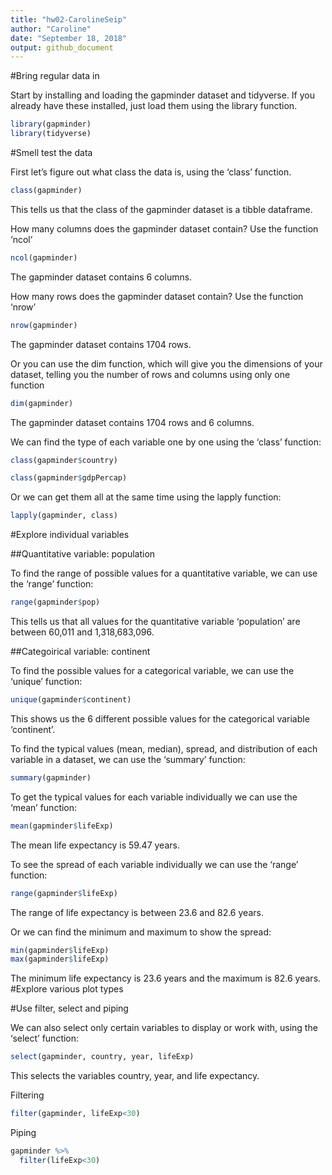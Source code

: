 ```yaml
---
title: "hw02-CarolineSeip"
author: "Caroline"
date: "September 18, 2018"
output: github_document
---
```


#Bring regular data in

Start by installing and loading the gapminder dataset and tidyverse. If you already have these installed, just load them using the library function.
```r
library(gapminder)
library(tidyverse)
```

#Smell test the data

First let's figure out what class the data is, using the 'class' function.
```r
class(gapminder)
```
This tells us that the class of the gapminder dataset is a tibble dataframe.

How many columns does the gapminder dataset contain? Use the function 'ncol'
```r
ncol(gapminder)
```
The gapminder dataset contains 6 columns.

How many rows does the gapminder dataset contain? Use the function 'nrow'
```r
nrow(gapminder)
```
The gapminder dataset contains 1704 rows.

Or you can use the dim function, which will give you the dimensions of your dataset, telling you the number of rows and columns using only one function
```r
dim(gapminder)
```
The gapminder dataset contains 1704 rows and 6 columns.

We can find the type of each variable one by one using the 'class' function:
```r
class(gapminder$country)
```
```r
class(gapminder$gdpPercap)
```

Or we can get them all at the same time using the lapply function:
```r
lapply(gapminder, class)
```

#Explore individual variables

##Quantitative variable: population

To find the range of possible values for a quantitative variable, we can use the 'range' function:
```r
range(gapminder$pop)
```
This tells us that all values for the quantitative variable 'population' are between 60,011 and 1,318,683,096.

##Categoirical variable: continent

To find the possible values for a categorical variable, we can use the 'unique' function:
```r
unique(gapminder$continent)
```
This shows us the 6 different possible values for the categorical variable 'continent'.

To find the typical values (mean, median), spread, and distribution of each variable in a dataset, we can use the 'summary' function:
```r
summary(gapminder)
```

To get the typical values for each variable individually we can use the 'mean' function:
```r
mean(gapminder$lifeExp)
```
The mean life expectancy is 59.47 years.

To see the spread of each variable individually we can use the 'range' function:
```r
range(gapminder$lifeExp)
```
The range of life expectancy is between 23.6 and 82.6 years.

Or we can find the minimum and maximum to show the spread:
```r
min(gapminder$lifeExp)
max(gapminder$lifeExp)
```
The minimum life expectancy is 23.6 years and the maximum is 82.6 years.
#Explore various plot types

#Use filter, select and piping

We can also select only certain variables to display or work with, using the 'select' function:
```r
select(gapminder, country, year, lifeExp)
```
This selects the variables country, year, and life expectancy.

Filtering
```r
filter(gapminder, lifeExp<30)
```

Piping
```r
gapminder %>%
  filter(lifeExp<30)
```

